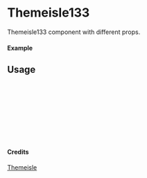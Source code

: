 
<Meta of={Themeisle133} title="Themeisle/Themeisle133" />

# Themeisle133

Themeisle133 component with different props.

#### Example

<Canvas of={Themeisle133.Primary} />

## Usage

```ts
import { Themeisle133 } from "yadl-ui";

const Example = () => {
  return (
      <Themeisle133 />
  );
};

export default Example;
```

#### Credits
[Themeisle](https://themeisle.com/illustrations/)
